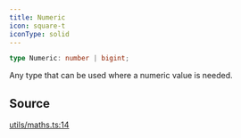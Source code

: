 ```yaml
---
title: Numeric
icon: square-t
iconType: solid
---
```


```ts
type Numeric: number | bigint;
```

Any type that can be used where a numeric value is needed.

## Source

[utils/maths.ts:14](https://github.com/dominant-strategies/quais.js/blob/689a9f3b619eb28568d2c4f147828c013dafa8cc/src/utils/maths.ts#L14)
